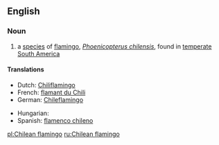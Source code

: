 ==English==
{{rfi}}
{{wikipedia}}
{{wikispecies|Phoenicopterus chilensis}}
===Noun===
{{en-noun|head=[[Chilean]] [[flamingo]]}}

# a [[species]] of [[flamingo]], ''[[Phoenicopterus chilensis]]'', found in [[temperate]] [[South America]]

====Translations====
{{trans-top|a species of flamingo, Phoenicopterus chilensis}}
* Dutch: [[Chiliflamingo]] {{m}}
* French: [[flamant du Chili]] {{m}}
* German: [[Chileflamingo]] {{m}}
{{trans-mid}}
* Hungarian: {{t-|hu|chilei flamingó}}
* Spanish: [[flamenco chileno]] {{m}}
{{trans-bottom}}

[[pl:Chilean flamingo]]
[[ru:Chilean flamingo]]